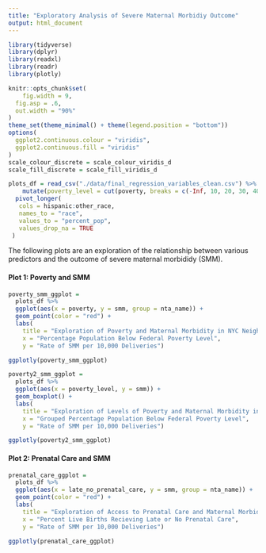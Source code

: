 ```yaml
---
title: "Exploratory Analysis of Severe Maternal Morbidiy Outcome"
output: html_document
---
```


```r
library(tidyverse)
library(dplyr)
library(readxl)
library(readr)
library(plotly)

knitr::opts_chunk$set(
	fig.width = 9, 
  fig.asp = .6,
  out.width = "90%"
)
theme_set(theme_minimal() + theme(legend.position = "bottom"))
options(
  ggplot2.continuous.colour = "viridis",
  ggplot2.continuous.fill = "viridis"
)
scale_colour_discrete = scale_colour_viridis_d
scale_fill_discrete = scale_fill_viridis_d
```

  
```r
plots_df = read_csv("./data/final_regression_variables_clean.csv") %>%
    mutate(poverty_level = cut(poverty, breaks = c(-Inf, 10, 20, 30, 40, Inf), labels = c("poverty_10","poverty_20", "poverty_30", "poverty_40", "poverty_40+"))) %>% 
  pivot_longer(
   cols = hispanic:other_race,
   names_to = "race",
   values_to = "percent_pop",
   values_drop_na = TRUE
 ) 
```

The following plots are an exploration of the relationship between various predictors and the outcome of severe maternal morbididy (SMM). 

#### Plot 1: Poverty and SMM 

```r
poverty_smm_ggplot = 
  plots_df %>% 
  ggplot(aes(x = poverty, y = smm, group = nta_name)) +
  geom_point(color = "red") + 
  labs(
    title = "Exploration of Poverty and Maternal Morbidity in NYC Neighborhoods",
    x = "Percentage Population Below Federal Poverty Level",
    y = "Rate of SMM per 10,000 Deliveries")

ggplotly(poverty_smm_ggplot)

```


```r
poverty2_smm_ggplot = 
  plots_df %>% 
  ggplot(aes(x = poverty_level, y = smm)) + 
  geom_boxplot() + 
  labs(
    title = "Exploration of Levels of Poverty and Maternal Morbidity in NYC Neighborhoods",
    x = "Grouped Percentage Population Below Federal Poverty Level",
    y = "Rate of SMM per 10,000 Deliveries")

ggplotly(poverty2_smm_ggplot)

```



#### Plot 2: Prenatal Care and SMM

```r
prenatal_care_ggplot = 
  plots_df %>% 
  ggplot(aes(x = late_no_prenatal_care, y = smm, group = nta_name)) + 
  geom_point(color = "red") + 
  labs(
    title = "Exploration of Access to Prenatal Care and Maternal Morbidity in NYC Neighborhoods",
    x = "Percent Live Births Recieving Late or No Prenatal Care",
    y = "Rate of SMM per 10,000 Deliveries")

ggplotly(prenatal_care_ggplot)
```
